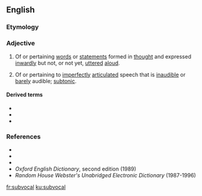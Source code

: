 ==English==

===Etymology===
{{prefix|en|sub|vocal}}

===Adjective===
{{en-adj|-}}

# Of or pertaining [[words]] or [[statements]] formed in [[thought]] and expressed [[inwardly]] but not, or not yet, [[utter]]ed [[aloud]].
# {{lb|en|phonetics|dated}} Of or pertaining to [[imperfect]]ly [[articulate]]d speech that is [[inaudible]] or [[barely]] audible; [[subtonic]].

====Derived terms====
* {{l|en|subvocalization}}
* {{l|en|subvocalize}}
* {{l|en|subvocally}}

===References===
* {{R:Webster 1913}}
* {{R:Dictionary.com}}
* {{R:Encarta}}
* ''Oxford English Dictionary'', second edition (1989)
* ''Random House Webster's Unabridged Electronic Dictionary'' (1987-1996)

[[fr:subvocal]]
[[ku:subvocal]]
